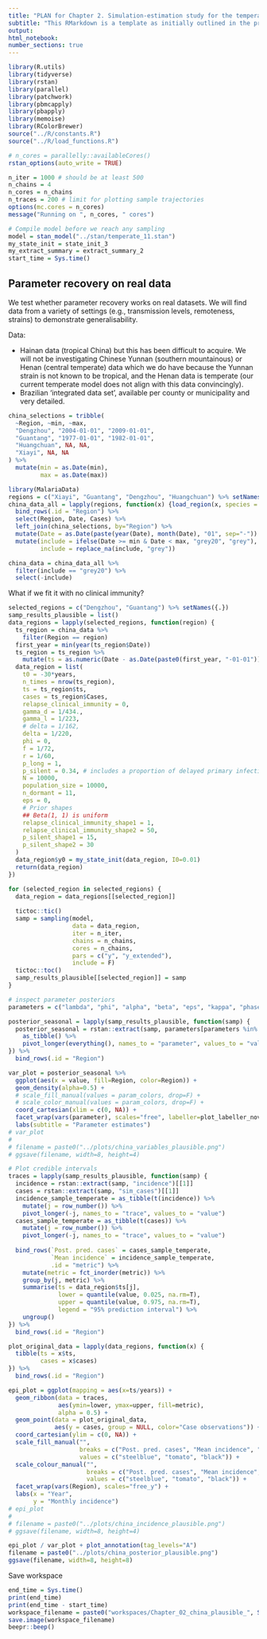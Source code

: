 ```yaml
---
title: "PLAN for Chapter 2. Simulation-estimation study for the temperate model"
subtitle: "This RMarkdown is a template as initially outlined in the progress report. Each task will be outlined and then followed by a code block to be completed."
output:
html_notebook:
number_sections: true
---
```


```r
library(R.utils)
library(tidyverse)
library(rstan)
library(parallel)
library(patchwork)
library(pbmcapply)
library(pbapply)
library(memoise)
library(RColorBrewer)
source("../R/constants.R")
source("../R/load_functions.R")

# n_cores = parallelly::availableCores()
rstan_options(auto_write = TRUE)

n_iter = 1000 # should be at least 500
n_chains = 4
n_cores = n_chains
n_traces = 200 # limit for plotting sample trajectories
options(mc.cores = n_cores)
message("Running on ", n_cores, " cores")

# Compile model before we reach any sampling
model = stan_model("../stan/temperate_11.stan")
my_state_init = state_init_3
my_extract_summary = extract_summary_2
start_time = Sys.time()
```
## Parameter recovery on real data

We test whether parameter recovery works on real datasets. We will find data from a variety of settings (e.g., transmission levels, remoteness, strains) to demonstrate generalisability.

Data:

- Hainan data (tropical China) but this has been difficult to acquire.
We will not be investigating Chinese Yunnan (southern mountainous) or Henan (central temperate) data which we do have because the Yunnan strain is not known to be tropical, and the Henan data is temperate (our current temperate model does not align with this data convincingly).
- Brazilian 'integrated data set', available per county or municipality and very detailed.

```r
china_selections = tribble(
  ~Region, ~min, ~max,
  "Dengzhou", "2004-01-01", "2009-01-01",
  "Guantang", "1977-01-01", "1982-01-01",
  "Huangchuan", NA, NA,
  "Xiayi", NA, NA
) %>%
  mutate(min = as.Date(min),
         max = as.Date(max))

library(MalariaData)
regions = c("Xiayi", "Guantang", "Dengzhou", "Huangchuan") %>% setNames({.})
china_data_all = lapply(regions, function(x) {load_region(x, species = "Vivax", source="Local")}) %>%
  bind_rows(.id = "Region") %>%
  select(Region, Date, Cases) %>%
  left_join(china_selections, by="Region") %>%
  mutate(Date = as.Date(paste(year(Date), month(Date), "01", sep="-")) + months(1) - days(1)) %>% # Align to last day of the month
  mutate(include = ifelse(Date >= min & Date < max, "grey20", "grey"),
         include = replace_na(include, "grey"))

china_data = china_data_all %>%
  filter(include == "grey20") %>%
  select(-include)
```

What if we fit it with no clinical immunity?

```r
selected_regions = c("Dengzhou", "Guantang") %>% setNames({.})
samp_results_plausible = list()
data_regions = lapply(selected_regions, function(region) {
  ts_region = china_data %>%
    filter(Region == region)
  first_year = min(year(ts_region$Date))
  ts_region = ts_region %>%
    mutate(ts = as.numeric(Date - as.Date(paste0(first_year, "-01-01"))))
  data_region = list(
    t0 = -30*years,
    n_times = nrow(ts_region),
    ts = ts_region$ts,
    cases = ts_region$Cases,
    relapse_clinical_immunity = 0,
    gamma_d = 1/434.,
    gamma_l = 1/223,
    # delta = 1/162,
    delta = 1/220,
    phi = 0,
    f = 1/72,
    r = 1/60,
    p_long = 1,
    p_silent = 0.34, # includes a proportion of delayed primary infections
    N = 10000,
    population_size = 10000,
    n_dormant = 11,
    eps = 0,
    # Prior shapes
    ## Beta(1, 1) is uniform
    relapse_clinical_immunity_shape1 = 1,
    relapse_clinical_immunity_shape2 = 50,
    p_silent_shape1 = 15,
    p_silent_shape2 = 30
  )
  data_region$y0 = my_state_init(data_region, I0=0.01)
  return(data_region)
})

for (selected_region in selected_regions) {
  data_region = data_regions[[selected_region]]
  
  tictoc::tic()
  samp = sampling(model,
                  data = data_region,
                  iter = n_iter,
                  chains = n_chains,
                  cores = n_chains,
                  pars = c("y", "y_extended"),
                  include = F)
  tictoc::toc()
  samp_results_plausible[[selected_region]] = samp
}
```

```r
# inspect parameter posteriors
parameters = c("lambda", "phi", "alpha", "beta", "eps", "kappa", "phase", "relapse_clinical_immunity", "p_long", "p_silent")

posterior_seasonal = lapply(samp_results_plausible, function(samp) {
  posterior_seasonal = rstan::extract(samp, parameters[parameters %in% names(samp)]) %>%
    as_tibble() %>%
    pivot_longer(everything(), names_to = "parameter", values_to = "value")
}) %>%
  bind_rows(.id = "Region")

var_plot = posterior_seasonal %>%
  ggplot(aes(x = value, fill=Region, color=Region)) +
  geom_density(alpha=0.5) +
  # scale_fill_manual(values = param_colors, drop=F) +
  # scale_color_manual(values = param_colors, drop=F) +
  coord_cartesian(xlim = c(0, NA)) +
  facet_wrap(vars(parameter), scales="free", labeller=plot_labeller_novar) +
  labs(subtitle = "Parameter estimates")
# var_plot
# 
# filename = paste0("../plots/china_variables_plausible.png")
# ggsave(filename, width=8, height=4)

# Plot credible intervals
traces = lapply(samp_results_plausible, function(samp) {
  incidence = rstan::extract(samp, "incidence")[[1]]
  cases = rstan::extract(samp, "sim_cases")[[1]]
  incidence_sample_temperate = as_tibble(t(incidence)) %>%
    mutate(j = row_number()) %>%
    pivot_longer(-j, names_to = "trace", values_to = "value")
  cases_sample_temperate = as_tibble(t(cases)) %>%
    mutate(j = row_number()) %>%
    pivot_longer(-j, names_to = "trace", values_to = "value")
  
  bind_rows(`Post. pred. cases` = cases_sample_temperate,
            `Mean incidence` = incidence_sample_temperate,
            .id = "metric") %>%
    mutate(metric = fct_inorder(metric)) %>%
    group_by(j, metric) %>%
    summarise(ts = data_region$ts[j],
              lower = quantile(value, 0.025, na.rm=T),
              upper = quantile(value, 0.975, na.rm=T),
              legend = "95% prediction interval") %>%
    ungroup()
}) %>%
  bind_rows(.id = "Region")

plot_original_data = lapply(data_regions, function(x) {
  tibble(ts = x$ts,
         cases = x$cases)
}) %>%
  bind_rows(.id = "Region")

epi_plot = ggplot(mapping = aes(x=ts/years)) +
  geom_ribbon(data = traces,
              aes(ymin=lower, ymax=upper, fill=metric),
              alpha = 0.5) +
  geom_point(data = plot_original_data,
             aes(y = cases, group = NULL, color="Case observations")) +
  coord_cartesian(ylim = c(0, NA)) +
  scale_fill_manual("", 
                    breaks = c("Post. pred. cases", "Mean incidence", "Incidence data"),
                    values = c("steelblue", "tomato", "black")) +
  scale_colour_manual("", 
                      breaks = c("Post. pred. cases", "Mean incidence", "Case observations"),
                      values = c("steelblue", "tomato", "black")) +
  facet_wrap(vars(Region), scales="free_y") +
  labs(x = "Year",
       y = "Monthly incidence")
# epi_plot
# 
# filename = paste0("../plots/china_incidence_plausible.png")
# ggsave(filename, width=8, height=4)

epi_plot / var_plot + plot_annotation(tag_levels="A")
filename = paste0("../plots/china_posterior_plausible.png")
ggsave(filename, width=8, height=8)
```

Save workspace

```r
end_time = Sys.time()
print(end_time)
print(end_time - start_time)
workspace_filename = paste0("workspaces/Chapter_02_china_plausible_", Sys.Date(), ".RData")
save.image(workspace_filename)
beepr::beep()
```

